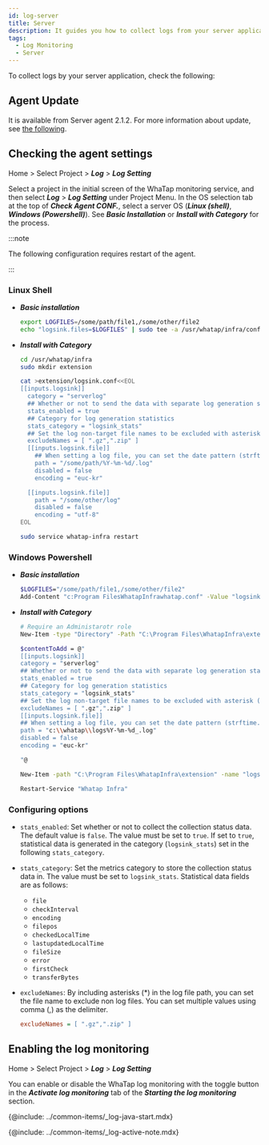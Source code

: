 ```yaml
---
id: log-server
title: Server
description: It guides you how to collect logs from your server application.
tags:
  - Log Monitoring
  - Server
---
```


To collect logs by your server application, check the following:

## Agent Update

It is available from Server agent 2.1.2. For more information about update, see [the following](../server/agent-update).

## Checking the agent settings

Home > Select Project > **_Log_** > **_Log Setting_**

Select a project in the initial screen of the WhaTap monitoring service, and then select **_Log_** > **_Log Setting_** under Project Menu. In the OS selection tab at the top of **_Check Agent CONF._**, select a server OS (**_Linux (shell)_**, **_Windows (Powershell)_**). See **_Basic Installation_** or **_Install with Category_** for the process. 

:::note

The following configuration requires restart of the agent.

:::

### Linux Shell

-   **_Basic installation_**

    ```bash title='Linux Shell'
    export LOGFILES=/some/path/file1,/some/other/file2
    echo "logsink.files=$LOGFILES" | sudo tee -a /usr/whatap/infra/conf/whatap.conf
    ```

-   **_Install with Category_**

    ```bash title='Linux Shell' {7-12,14,15} showLineNumbers
    cd /usr/whatap/infra
    sudo mkdir extension

    cat >extension/logsink.conf<<EOL
    [[inputs.logsink]]
      category = "serverlog"
      ## Whether or not to send the data with separate log generation statistics
      stats_enabled = true 
      ## Category for log generation statistics
      stats_category = "logsink_stats"
      ## Set the log non-target file names to be excluded with asterisk (*) in the log file path 
      excludeNames = [ ".gz",".zip" ] 
      [[inputs.logsink.file]]
        ## When setting a log file, you can set the date pattern (strftime.org).
        path = "/some/path/%Y-%m-%d/.log" 
        disabled = false
        encoding = "euc-kr"

      [[inputs.logsink.file]]
        path = "/some/other/log"
        disabled = false
        encoding = "utf-8"
    EOL

    sudo service whatap-infra restart
    ```

### Windows Powershell

-   **_Basic installation_**

    ```bash title='Windows Powershell'
    $LOGFILES="/some/path/file1,/some/other/file2"
    Add-Content "c:Program FilesWhatapInfrawhatap.conf" -Value "logsink.files=$LOGFILES"
    ```

-   **_Install with Category_**

    ```bash title='Windows Powershell' {6-11,13,14} showLineNumbers
    # Require an Administarotr role
    New-Item -type "Directory" -Path "C:\Program Files\WhatapInfra\extension"

    $contentToAdd = @"
    [[inputs.logsink]]
    category = "serverlog"
    ## Whether or not to send the data with separate log generation statistics
    stats_enabled = true 
    ## Category for log generation statistics
    stats_category = "logsink_stats"
    ## Set the log non-target file names to be excluded with asterisk (*) in the log file path 
    excludeNames = [ ".gz",".zip" ] 
    [[inputs.logsink.file]]
    ## When setting a log file, you can set the date pattern (strftime.org).
    path = "c:\\whatap\\logs%Y-%m-%d_.log"
    disabled = false
    encoding = "euc-kr"

    "@

    New-Item -path "C:\Program Files\WhatapInfra\extension" -name "logsink.conf" -type "file" -value $contentToAdd -Force

    Restart-Service "Whatap Infra"
    ```

### Configuring options

-   `stats_enabled`: Set whether or not to collect the collection status data. The default value is `false`. The value must be set to `true`. If set to `true`, statistical data is generated in the category (`logsink_stats`) set in the following `stats_category`.

-   `stats_category`: Set the metrics category to store the collection status data in. The value must be set to `logsink_stats`. Statistical data fields are as follows:

    -   `file`
    -   `checkInterval`
    -   `encoding`
    -   `filepos`
    -   `checkedLocalTime`
    -   `lastupdatedLocalTime`
    -   `fileSize`
    -   `error`
    -   `firstCheck`
    -   `transferBytes`

-   `excludeNames`: By including asterisks (\*) in the log file path, you can set the file name to exclude non log files. You can set multiple values using comma (,) as the delimiter.

    ```ini title='Example'
    excludeNames = [ ".gz",".zip" ]
    ```

## Enabling the log monitoring

Home > Select Project > **_Log_** > **_Log Setting_**

You can enable or disable the WhaTap log monitoring with the toggle button in the **_Activate log monitoring_** tab of the **_Starting the log monitoring_** section. 

{@include: ../common-items/_log-java-start.mdx} 

{@include: ../common-items/_log-active-note.mdx} 
